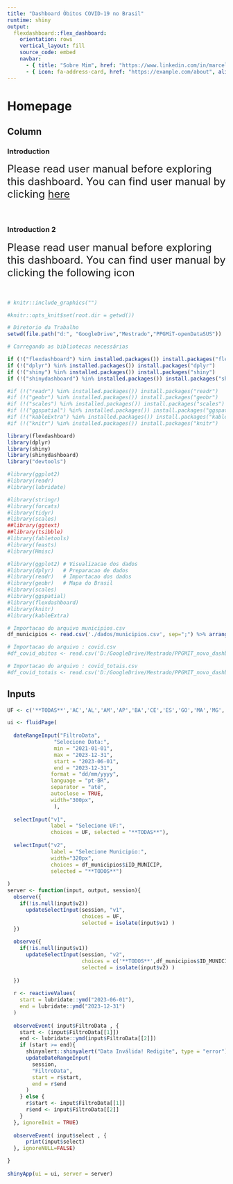 ```yaml
---
title: "Dashboard Óbitos COVID-19 no Brasil"
runtime: shiny
output: 
  flexdashboard::flex_dashboard:
    orientation: rows
    vertical_layout: fill
    source_code: embed
    navbar:
      - { title: "Sobre Mim", href: "https://www.linkedin.com/in/marcelo-j-santos/", align: right }
      - { icon: fa-address-card, href: "https://example.com/about", align: right }
---
```


# Homepage

## Column {data-width=500}

### Introduction
<font size = "5">Please read user manual before exploring this dashboard. You can find user manual by clicking <a href="file:///C:/Users/Filip/Desktop/Dashboard%20guide.htm" target=_blank>here</a></font><br><br><br>

### Introduction 2
<font size = "5">Please read user manual before exploring this dashboard. You can find user manual by clicking the following icon</font><br><br><br>
```r
# knitr::include_graphics("")
```


```r
#knitr::opts_knit$set(root.dir = getwd())

# Diretorio da Trabalho
setwd(file.path("d:", "GoogleDrive","Mestrado","PPGMiT-openDataSUS"))

# Carregando as bibliotecas necessárias

if (!("flexdashboard") %in% installed.packages()) install.packages("flexdashboard")   
if (!("dplyr") %in% installed.packages()) install.packages("dplyr")
if (!("shiny") %in% installed.packages()) install.packages("shiny")
if (!("shinydashboard") %in% installed.packages()) install.packages("shinydashboard")

#if (!("readr") %in% installed.packages()) install.packages("readr")
#if (!("geobr") %in% installed.packages()) install.packages("geobr")
#if (!("scales") %in% installed.packages()) install.packages("scales")
#if (!("ggspatial") %in% installed.packages()) install.packages("ggspatial")
#if (!("kableExtra") %in% installed.packages()) install.packages("kableExtra")
#if (!("knitr") %in% installed.packages()) install.packages("knitr")

library(flexdashboard)
library(dplyr)
library(shiny)
library(shinydashboard)
library("devtools")

#library(ggplot2)
#library(readr)
#library(lubridate)

#library(stringr)
#library(forcats)
#library(tidyr)
#library(scales)
##library(ggtext)
##library(tsibble)
#library(fabletools)
#library(feasts)
#library(Hmisc)

#library(ggplot2) # Visualizacao dos dados
#library(dplyr)   # Preparacao de dados
#library(readr)   # Importacao dos dados
#library(geobr)   # Mapa do Brasil
#library(scales)
#library(ggspatial)
#library(flexdashboard)
#library(knitr)
#library(kableExtra)

# Importacao do arquivo municipios.csv
df_municipios <- read.csv('./dados/municipios.csv', sep=";") %>% arrange(ID_MUNICIP)

# Importacao do arquivo : covid.csv
#df_covid_obitos <- read.csv('D:/GoogleDrive/Mestrado/PPGMIT_novo_dashboard/dados/covid_obitos.csv', sep=";")

# Importacao do arquivo : covid_totais.csv
#df_covid_totais <- read.csv('D:/GoogleDrive/Mestrado/PPGMIT_novo_dashboard/dados/covid_totais.csv', sep=";")


```

Inputs {.sidebar}
-------------------------------------


```r

UF <- c('**TODAS**','AC','AL','AM','AP','BA','CE','ES','GO','MA','MG','MS','MT','PA','PB','PE','PI','PR','RJ','RN','RO','RR','RS','SC','SE','SP','TO')

ui <- fluidPage(
  
  dateRangeInput("FiltroData", 
               "Selecione Data:", 
               min = "2021-01-01", 
               max = "2023-12-31",
               start = "2023-06-01",
               end = "2023-12-31",
              format = "dd/mm/yyyy",
              language = "pt-BR",
              separator = "até",
              autoclose = TRUE,
              width="300px",
               ),
  
  selectInput("v1", 
              label = "Selecione UF:", 
              choices = UF, selected = "**TODAS**"),
  
  selectInput("v2", 
              label = "Selecione Municipio:", 
              width="320px",
              choices = df_municipios$iID_MUNICIP, 
              selected = "**TODOS**")
  
)
server <- function(input, output, session){
  observe({
    if(!is.null(input$v2))
      updateSelectInput(session, "v1", 
                        choices = UF, 
                        selected = isolate(input$v1) )
  })

  observe({
    if(!is.null(input$v1))
      updateSelectInput(session, "v2", 
                        choices = c('**TODOS**',df_municipios$ID_MUNICIP[df_municipios$SG_UF_NOT==input$v1]), 
                        selected = isolate(input$v2) )
                        
  })
  
  r <- reactiveValues(
    start = lubridate::ymd("2023-06-01"),
    end = lubridate::ymd("2023-12-31")
  )
  
  observeEvent( input$FiltroData , {
    start <- (input$FiltroData[[1]])
    end <- lubridate::ymd(input$FiltroData[[2]])
    if (start >= end){
      shinyalert::shinyalert("Data Inválida! Redigite", type = "error")
      updateDateRangeInput(
        session, 
        "FiltroData", 
        start = r$start,
        end = r$end
      )
    } else {
      r$start <- input$FiltroData[[1]]
      r$end <- input$FiltroData[[2]]
    }
  }, ignoreInit = TRUE)
  
  observeEvent( input$select , {
      print(input$select)
  }, ignoreNULL=FALSE)

}
  
shinyApp(ui = ui, server = server)


```

 

